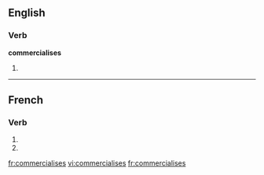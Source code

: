 ==English==

===Verb===
'''commercialises'''

# {{third-person singular of|[[commercialise]]}}

{{see|commercialisés}}

----

==French==

===Verb===
{{fr-verb-form}}

# {{form of|[[second-person|Second-person]] [[singular]] [[present indicative]]|commercialiser|lang=French}}
# {{form of|Second-person singular [[present subjunctive]]|commercialiser |lang=French}}

[[fr:commercialises]]
[[vi:commercialises]]
[[fr:commercialises]]